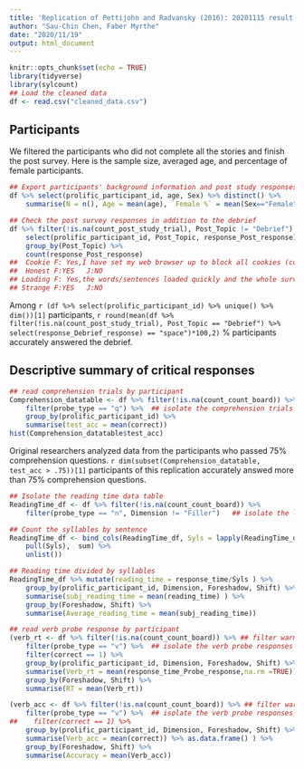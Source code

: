 ```yaml
---
title: 'Replication of Pettijohn and Radvansky (2016): 20201115 result'
author: "Sau-Chin Chen, Faber Myrthe"
date: "2020/11/19"
output: html_document
---
```


```r
knitr::opts_chunk$set(echo = TRUE)
library(tidyverse)
library(sylcount)
## Load the cleaned data
df <- read.csv("cleaned_data.csv")
```

## Participants

We filtered the participants who did not complete all the stories and finish the post survey. Here is the sample size, averaged age, and percentage of female participants.
```r

## Export participants' background information and post study responses
df %>% select(prolific_participant_id, age, Sex) %>% distinct() %>%
    summarise(N = n(), Age = mean(age), `Female %` = mean(Sex=="Female"))
```


```r

## Check the post survey responses in addition to the debrief
df %>% filter(!is.na(count_post_study_trial), Post_Topic != "Debrief") %>%
    select(prolific_participant_id, Post_Topic, response_Post_response) %>%
    group_by(Post_Topic) %>%
    count(response_Post_response)
##	Cookie F: Yes,I have set my web browser up to block all cookies (cookies disabeled). J: No, my computer is set up to accept cookies, I do not know.
##	Honest F:YES   J:NO
## Loading F: Yes,the words/sentences loaded quickly and the whole survey ran smoothly.  G: Yes, the words/sentences mostly loaded quickly but there were occasional delays in the survey. H: No, there was a lot of variation in how quickly the words/sentences loaded.  J: No, the survey started out smoothly but the words/sentences loaded more slowly towards the end.
## Strange F:YES   J:NO
```

Among ```r (df %>% select(prolific_participant_id) %>% unique() %>% dim())[1]``` participants, ```r round(mean(df %>% filter(!is.na(count_post_study_trial), Post_Topic == "Debrief") %>% select(response_Debrief_response) == "space")*100,2)``` % participants accurately answered the debrief.

## Descriptive summary of critical responses

```r
## read comprehension trials by participant
Comprehension_datatable <- df %>% filter(!is.na(count_count_board)) %>% ## filter warm-up trials
    filter(probe_type == "q") %>%  ## isolate the comprehension trials
    group_by(prolific_participant_id) %>%
    summarise(test_acc = mean(correct))
hist(Comprehension_datatable$test_acc)
```

Original researchers analyzed data from the participants who passed 75% comprehension questions. ```r dim(subset(Comprehension_datatable, test_acc > .75))[1]``` participants of this replication accurately answed more than 75% comprehension questions.

```r

## Isolate the reading time data table
ReadingTime_df <- df %>% filter(!is.na(count_count_board)) %>%
    filter(probe_type == "n", Dimension != "Filler")   ## isolate the lines

## Count the syllables by sentence
ReadingTime_df <- bind_cols(ReadingTime_df, Syls = lapply(ReadingTime_df %>% mutate(Syls = sylcount(line_text)) %>%
    pull(Syls),  sum) %>%
    unlist())

## Reading time divided by syllables
ReadingTime_df %>% mutate(reading_time = response_time/Syls ) %>%
    group_by(prolific_participant_id, Dimension, Foreshadow, Shift) %>%
    summarise(subj_reading_time = mean(reading_time) ) %>%
    group_by(Foreshadow, Shift) %>%
    summarise(Average_reading_time = mean(subj_reading_time))
```


```r
## read verb probe response by participant
(verb_rt <- df %>% filter(!is.na(count_count_board)) %>% ## filter warm-up trials
    filter(probe_type == "v") %>%  ## isolate the verb probe responses
    filter(correct == 1) %>%
    group_by(prolific_participant_id, Dimension, Foreshadow, Shift) %>%
    summarise(Verb_rt = mean(response_time_Probe_response,na.rm =TRUE)) %>% as.data.frame() ) %>%
    group_by(Foreshadow, Shift) %>%
    summarise(RT = mean(Verb_rt))

(verb_acc <- df %>% filter(!is.na(count_count_board)) %>% ## filter warm-up trials
    filter(probe_type == "v") %>%  ## isolate the verb probe responses
##    filter(correct == 1) %>%
    group_by(prolific_participant_id, Dimension, Foreshadow, Shift) %>%
    summarise(Verb_acc = mean(correct)) %>% as.data.frame() ) %>%
    group_by(Foreshadow, Shift) %>%
    summarise(Accuracy = mean(Verb_acc))
```


